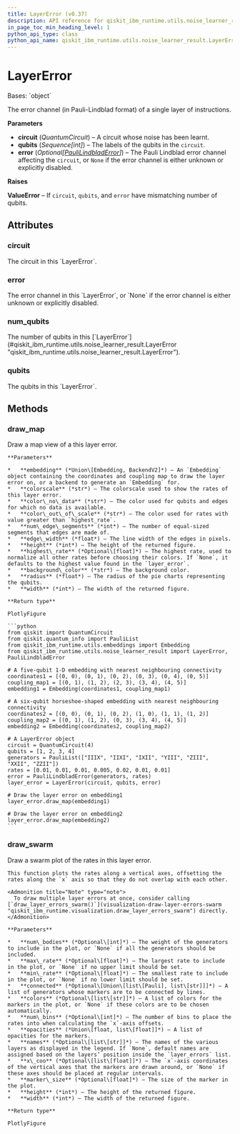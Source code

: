 ```yaml
---
title: LayerError (v0.37)
description: API reference for qiskit_ibm_runtime.utils.noise_learner_result.LayerError in qiskit-ibm-runtime v0.37
in_page_toc_min_heading_level: 1
python_api_type: class
python_api_name: qiskit_ibm_runtime.utils.noise_learner_result.LayerError
---
```


# LayerError

<Class id="qiskit_ibm_runtime.utils.noise_learner_result.LayerError" isDedicatedPage={true} github="https://github.com/Qiskit/qiskit-ibm-runtime/tree/stable/0.37/qiskit_ibm_runtime/utils/noise_learner_result.py#L136-L349" signature="LayerError(circuit, qubits, error=None)" modifiers="class">
  Bases: `object`

  The error channel (in Pauli-Lindblad format) of a single layer of instructions.

  **Parameters**

  *   **circuit** (*QuantumCircuit*) – A circuit whose noise has been learnt.
  *   **qubits** (*Sequence\[int]*) – The labels of the qubits in the `circuit`.
  *   **error** (*Optional\[*[*PauliLindbladError*](utils-noise-learner-result-pauli-lindblad-error "qiskit_ibm_runtime.utils.noise_learner_result.PauliLindbladError")*]*) – The Pauli Lindblad error channel affecting the `circuit`, or `None` if the error channel is either unknown or explicitly disabled.

  **Raises**

  **ValueError** – If `circuit`, `qubits`, and `error` have mismatching number of qubits.

  ## Attributes

  ### circuit

  <Attribute id="qiskit_ibm_runtime.utils.noise_learner_result.LayerError.circuit">
    The circuit in this `LayerError`.
  </Attribute>

  ### error

  <Attribute id="qiskit_ibm_runtime.utils.noise_learner_result.LayerError.error">
    The error channel in this `LayerError`, or `None` if the error channel is either unknown or explicitly disabled.
  </Attribute>

  ### num\_qubits

  <Attribute id="qiskit_ibm_runtime.utils.noise_learner_result.LayerError.num_qubits">
    The number of qubits in this [`LayerError`](#qiskit_ibm_runtime.utils.noise_learner_result.LayerError "qiskit_ibm_runtime.utils.noise_learner_result.LayerError").
  </Attribute>

  ### qubits

  <Attribute id="qiskit_ibm_runtime.utils.noise_learner_result.LayerError.qubits">
    The qubits in this `LayerError`.
  </Attribute>

  ## Methods

  ### draw\_map

  <Function id="qiskit_ibm_runtime.utils.noise_learner_result.LayerError.draw_map" github="https://github.com/Qiskit/qiskit-ibm-runtime/tree/stable/0.37/qiskit_ibm_runtime/utils/noise_learner_result.py#L195-L275" signature="draw_map(embedding, colorscale='Bluered', color_no_data='lightgray', color_out_of_scale='lightgreen', num_edge_segments=16, edge_width=4, height=500, highest_rate=None, background_color='white', radius=0.25, width=800)">
    Draw a map view of a this layer error.

    **Parameters**

    *   **embedding** (*Union\[Embedding, BackendV2]*) – An `Embedding` object containing the coordinates and coupling map to draw the layer error on, or a backend to generate an `Embedding` for.
    *   **colorscale** (*str*) – The colorscale used to show the rates of this layer error.
    *   **color\_no\_data** (*str*) – The color used for qubits and edges for which no data is available.
    *   **color\_out\_of\_scale** (*str*) – The color used for rates with value greater than `highest_rate`.
    *   **num\_edge\_segments** (*int*) – The number of equal-sized segments that edges are made of.
    *   **edge\_width** (*float*) – The line width of the edges in pixels.
    *   **height** (*int*) – The height of the returned figure.
    *   **highest\_rate** (*Optional\[float]*) – The highest rate, used to normalize all other rates before choosing their colors. If `None`, it defaults to the highest value found in the `layer_error`.
    *   **background\_color** (*str*) – The background color.
    *   **radius** (*float*) – The radius of the pie charts representing the qubits.
    *   **width** (*int*) – The width of the returned figure.

    **Return type**

    PlotlyFigure

    ```python
    from qiskit import QuantumCircuit
    from qiskit.quantum_info import PauliList
    from qiskit_ibm_runtime.utils.embeddings import Embedding
    from qiskit_ibm_runtime.utils.noise_learner_result import LayerError, PauliLindbladError

    # A five-qubit 1-D embedding with nearest neighbouring connectivity
    coordinates1 = [(0, 0), (0, 1), (0, 2), (0, 3), (0, 4), (0, 5)]
    coupling_map1 = [(0, 1), (1, 2), (2, 3), (3, 4), (4, 5)]
    embedding1 = Embedding(coordinates1, coupling_map1)

    # A six-qubit horseshoe-shaped embedding with nearest neighbouring connectivity
    coordinates2 = [(0, 0), (0, 1), (0, 2), (1, 0), (1, 1), (1, 2)]
    coupling_map2 = [(0, 1), (1, 2), (0, 3), (3, 4), (4, 5)]
    embedding2 = Embedding(coordinates2, coupling_map2)

    # A LayerError object
    circuit = QuantumCircuit(4)
    qubits = [1, 2, 3, 4]
    generators = PauliList(["IIIX", "IIXI", "IXII", "YIII", "ZIII", "XXII", "ZZII"])
    rates = [0.01, 0.01, 0.01, 0.005, 0.02, 0.01, 0.01]
    error = PauliLindbladError(generators, rates)
    layer_error = LayerError(circuit, qubits, error)

    # Draw the layer error on embedding1
    layer_error.draw_map(embedding1)

    # Draw the layer error on embedding2
    layer_error.draw_map(embedding2)
    ```
  </Function>

  ### draw\_swarm

  <Function id="qiskit_ibm_runtime.utils.noise_learner_result.LayerError.draw_swarm" github="https://github.com/Qiskit/qiskit-ibm-runtime/tree/stable/0.37/qiskit_ibm_runtime/utils/noise_learner_result.py#L277-L341" signature="draw_swarm(num_bodies=None, max_rate=None, min_rate=None, connected=None, colors=None, num_bins=None, opacities=0.4, names=None, x_coo=None, marker_size=None, height=500, width=800)">
    Draw a swarm plot of the rates in this layer error.

    This function plots the rates along a vertical axes, offsetting the rates along the `x` axis so that they do not overlap with each other.

    <Admonition title="Note" type="note">
      To draw multiple layer errors at once, consider calling [`draw_layer_errors_swarm()`](visualization-draw-layer-errors-swarm "qiskit_ibm_runtime.visualization.draw_layer_errors_swarm") directly.
    </Admonition>

    **Parameters**

    *   **num\_bodies** (*Optional\[int]*) – The weight of the generators to include in the plot, or `None` if all the generators should be included.
    *   **max\_rate** (*Optional\[float]*) – The largest rate to include in the plot, or `None` if no upper limit should be set.
    *   **min\_rate** (*Optional\[float]*) – The smallest rate to include in the plot, or `None` if no lower limit should be set.
    *   **connected** (*Optional\[Union\[list\[Pauli], list\[str]]]*) – A list of generators whose markers are to be connected by lines.
    *   **colors** (*Optional\[list\[str]]*) – A list of colors for the markers in the plot, or `None` if these colors are to be chosen automatically.
    *   **num\_bins** (*Optional\[int]*) – The number of bins to place the rates into when calculating the `x`-axis offsets.
    *   **opacities** (*Union\[float, list\[float]]*) – A list of opacities for the markers.
    *   **names** (*Optional\[list\[str]]*) – The names of the various layers as displayed in the legend. If `None`, default names are assigned based on the layers’ position inside the `layer_errors` list.
    *   **x\_coo** (*Optional\[list\[float]]*) – The `x`-axis coordinates of the vertical axes that the markers are drawn around, or `None` if these axes should be placed at regular intervals.
    *   **marker\_size** (*Optional\[float]*) – The size of the marker in the plot.
    *   **height** (*int*) – The height of the returned figure.
    *   **width** (*int*) – The width of the returned figure.

    **Return type**

    PlotlyFigure
  </Function>
</Class>

